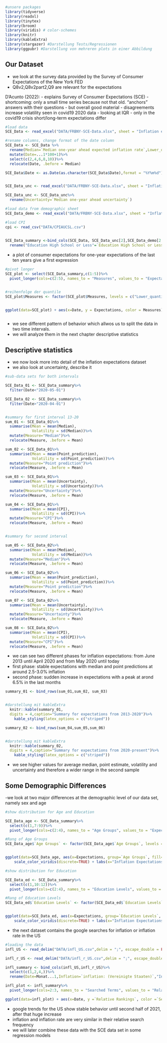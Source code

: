 <!--loading necessary packages-->
```r
#unsere packages
library(tidyverse)
library(readxl)
library(tinytex)
library(broom)
library(viridis) # color-schemes
library(knitr)
library(kableExtra)
library(stargazer) #Darstellung Tests/Regressionen
library(ggpubr) #Darstellung von mehreren plots in einer Abbildung

```

## Our Dataset


- we look at the survey data provided by the Survey of Consumer Expectations of the New York FED
- Q8v2,Q8v2part2,Q9 are relevant for the expectations

D’Acunto (2022):
- explains Survey of Consumer Expectations (SCE)
- shortcoming: only a small time series because not that old. "anchors" answers with their questions
- but overall good material
- disagreements increase volatility seen in covid19 2020 data
- looking at IQR
- only in the covid19 crisis short/long-term expectations differ


<!--short term Expectations by the SCE-->
```r
#load data
SCE_Data <- read_excel("DATA/FRBNY-SCE-Data.xlsx", sheet = "Inflation expectations", skip = 2)

#rename columns, change format of the date column
SCE_Data <- SCE_Data %>%
  rename(Median=`Median one-year ahead expected inflation rate`,Lower_quantil=`25th Percentile one-year ahead expected inflation rate`, Upper_quantil=`75th Percentile one-year ahead expected inflation rate`,Point_prediction=`Median point prediction one-year ahead inflation rate`)%>%
  mutate(Date=...1*100+1)%>%
  select(c(2,4,6,8,10))%>%
  relocate(Date, .before = Median)

SCE_Data$Date <- as.Date(as.character(SCE_Data$Date),format = "%Y%m%d")



```

<!--Uncertainty data-->
```r
SCE_Data_unc <- read_excel("DATA/FRBNY-SCE-Data.xlsx", sheet = "Inflation uncertainty", skip = 2)

SCE_Data_unc <- SCE_Data_unc%>%
  rename(Uncertainty=`Median one-year ahead uncertainty`)


```



<!--load Demographics-->
```r
#load data from demographic sheet
SCE_Data_demo <- read_excel("DATA/FRBNY-SCE-Data.xlsx", sheet = "Inflation expectations Demo", skip = 3)

```


<!--CPI Data-->
```r
#load CPI
cpi <- read_csv("DATA/CPIAUCSL.csv")

  
SCE_Data_summary <-bind_cols(SCE_Data, SCE_Data_unc[2],SCE_Data_demo[2:7],cpi[2])%>%
  rename("Education High School or Less"=`Education High School or Less`,"College"=`Education Some College`,"BA or Higher"=`Education BA or Higher`, CPI=CPIAUCSL_PC1)

```



- a plot of consumer expectations for one-year expectations of the last ten years give a first expression



```r

#pivot longer
SCE_plot <- select(SCE_Data_summary,c(1:5))%>%
  pivot_longer(cols=c(2:5), names_to = "Measures", values_to = "Expectations", values_drop_na = FALSE)


#reihenfolge der quantile
SCE_plot$Measures <- factor(SCE_plot$Measures, levels = c("Lower_quantil","Median","Point_prediction","Upper_quantil"))


ggplot(data=SCE_plot) + aes(x=Date, y = Expectations, color = Measures) + geom_line(size=0.8)+scale_color_viridis(discrete = TRUE)+labs(x="Years", y="Monthly Expectations")+scale_x_date(date_labels = "%Y",date_breaks = "2 years")+ theme_minimal()



```

- we see different pattern of behavior which allwos us to split the data in two time intervals.
- we will analyze them in the next chapter descriptive statistics

\newpage


## Descriptive statistics

- we now look more into detail of the inflation expectations dataset
- we  also look at uncertainty, describe it


<!--Descriptive summaries-->
```r
#sub-data sets for both intervals

SCE_Data_01 <- SCE_Data_summary%>%
  filter(Date<"2020-05-01")

SCE_Data_02 <- SCE_Data_summary%>%
  filter(Date>"2020-04-01")


#summary for first interval 13-20
sum_01 <- SCE_Data_01%>%
  summarise(Mean = mean(Median),
            Volatility = sd(Median))%>%
  mutate(Measure="Median")%>%
  relocate(Measure, .before = Mean)

sum_02 <- SCE_Data_01%>%
  summarise(Mean = mean(Point_prediction),
            Volatility = sd(Point_prediction))%>%
  mutate(Measure="Point prediction")%>%
  relocate(Measure, .before = Mean)

sum_03 <- SCE_Data_01%>%
  summarise(Mean = mean(Uncertainty),
            Volatility = sd(Uncertainty))%>%
  mutate(Measure="Uncertainty")%>%
  relocate(Measure, .before = Mean)

sum_04 <- SCE_Data_01%>%
  summarise(Mean = mean(CPI),
            Volatility = sd(CPI))%>%
  mutate(Measure="CPI")%>%
  relocate(Measure, .before = Mean)


#summary for second interval

sum_05 <- SCE_Data_02%>%
  summarise(Mean = mean(Median),
            Volatility = sd(Median))%>%
  mutate(Measure="Median")%>%
  relocate(Measure, .before = Mean)

sum_06 <- SCE_Data_02%>%
  summarise(Mean = mean(Point_prediction),
            Volatility = sd(Point_prediction))%>%
  mutate(Measure="Point prediction")%>%
  relocate(Measure, .before = Mean)

sum_07 <- SCE_Data_02%>%
  summarise(Mean = mean(Uncertainty),
            Volatility = sd(Uncertainty))%>%
  mutate(Measure="Uncertainty")%>%
  relocate(Measure, .before = Mean)

sum_08 <- SCE_Data_02%>%
  summarise(Mean = mean(CPI),
            Volatility = sd(CPI))%>%
  mutate(Measure="CPI")%>%
  relocate(Measure, .before = Mean)


```

- we can see two different phases for inflation expectations: from June 2013 until April 2020 and from May 2020 until today
- first phase: stable expectations with median and point predictions at around 2.5-3.0% inflation
- second phase: sudden increase in expectations with a peak at arond 6.5% in the last months


```r
summary_01 <- bind_rows(sum_01,sum_02, sum_03)  


#darstellung mit kableExtra
  knitr::kable(summary_01,
  digits = 4,caption="Summary for expectations from 2013-2020")%>%
    kable_styling(latex_options = c("striped"))
```

```r
summary_02 <- bind_rows(sum_04,sum_05,sum_06)  


#darstellung mit kableExtra
  knitr::kable(summary_02,
  digits = 4,caption="Summary for expectations from 2020-present")%>%
    kable_styling(latex_options = c("striped"))
```
- we see higher values for average median, point estimate, volatility and uncertainty and therefore a wider range in the second sample


\newpage


## Some Demographic Differences

-we look at two major differences at the demographic level of our data set, namely sex and age

<!--Distribution function Age-->
```r
#show distribution for Age and Education

SCE_Data_age <- SCE_Data_summary%>%
  select(c(1,7:9))%>%
  pivot_longer(cols=c(2:4), names_to = "Age Groups", values_to = "Expectations", values_drop_na = FALSE)

#Rang of Age Groups
SCE_Data_age$`Age Groups` <- factor(SCE_Data_age$`Age Groups`, levels = c("Age Under 40","Age 40-60","Age Over 60"))


ggplot(data=SCE_Data_age, aes(x=Expectations, group=`Age Groups`, fill=`Age Groups`)) + geom_density(adjust=0.8, alpha=0.75) + scale_fill_viridis(discrete=TRUE) +
    scale_color_viridis(discrete=TRUE) + labs(x="Inflation Expectations",y="Distribution")+scale_x_continuous(breaks = seq(0, 8, by = 1))+ theme_minimal()

```


<!--Distribution function Education-->
```r
#show distribution for Education

SCE_Data_ed <- SCE_Data_summary%>%
  select(c(1,10:12))%>%
  pivot_longer(cols=c(2:4), names_to = "Education Levels", values_to = "Expectations", values_drop_na = FALSE)

#Rang of Education Levels
SCE_Data_ed$`Education Levels` <- factor(SCE_Data_ed$`Education Levels`, levels = c("Education High School or Less","College","BA or Higher"))


ggplot(data=SCE_Data_ed, aes(x=Expectations, group=`Education Levels`, fill=`Education Levels`)) + geom_density(adjust=0.8, alpha=0.75) + scale_fill_viridis(discrete=TRUE) +
    scale_color_viridis(discrete=TRUE) + labs(x="Inflation Expectations",y="Distribution")+scale_x_continuous(breaks = seq(0, 7, by = 1))+ theme_minimal()

```


- the next dataset contains the google searches for inflation or inflation rate in the US

<!--Trends data for USA-->
```r
#loading the data
infl_US <- read_delim("DATA/infl_US.csv",delim = ";", escape_double = FALSE, col_types = cols(Monat = col_date(format = "%d/%m/%Y")), trim_ws = TRUE)

infl_r_US <- read_delim("DATA/infl_r_US.csv",delim = ";", escape_double = FALSE, col_types = cols(Monat = col_date(format = "%d/%m/%Y")), trim_ws = TRUE)

```


<!--Google trends for USA-->
```r

infl_summary <- bind_cols(infl_US,infl_r_US)%>%
  select(c(1,2,4,))%>%
  rename(Date=Monat...1,Inflation=`inflation: (Vereinigte Staaten)`,"Inflation rate"=`inflation rate: (Vereinigte Staaten)`)

infl_plot <- infl_summary%>%
  pivot_longer(cols=2:3, names_to = "Searched Terms", values_to = "Relative Rankings", values_drop_na = FALSE)

ggplot(data=infl_plot) + aes(x=Date, y =`Relative Rankings`, color =`Searched Terms`) + geom_line(size=0.9,alpha=1)+scale_color_manual(values=c("#00798c","#B9314F"))+labs(x="Years")+scale_x_date(date_labels = "%Y",date_breaks = "1 year")+ theme_minimal()  


```

- google trends for the US show stable behavior until second half of 2021, after that huge increase
- inflation and inflation rate are very similar in their relative search frequency
- we will later combine these data with the SCE data set in some regression models




\newpage